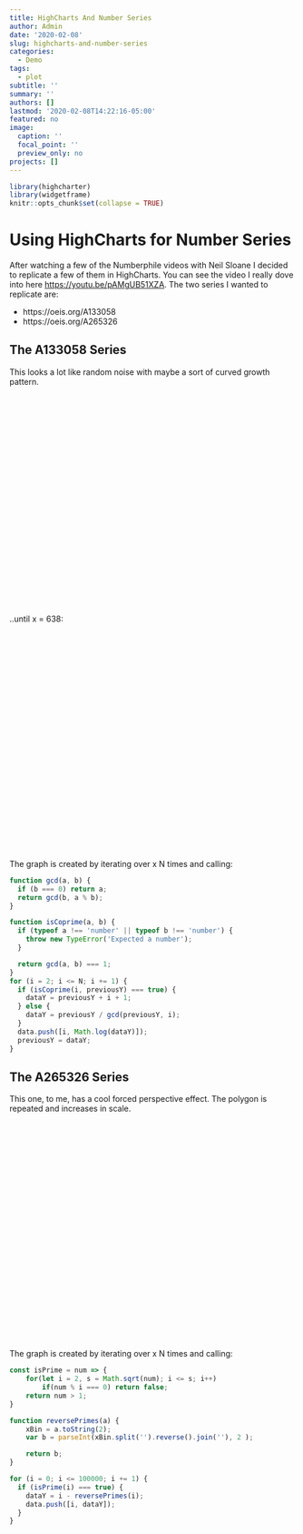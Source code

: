 ```yaml
---
title: HighCharts And Number Series
author: Admin
date: '2020-02-08'
slug: highcharts-and-number-series
categories:
  - Demo
tags:
  - plot
subtitle: ''
summary: ''
authors: []
lastmod: '2020-02-08T14:22:16-05:00'
featured: no
image:
  caption: ''
  focal_point: ''
  preview_only: no
projects: []
---
```

```r
library(highcharter)
library(widgetframe)
knitr::opts_chunk$set(collapse = TRUE)
```
# Using HighCharts for Number Series

After watching a few of the Numberphile videos with Neil Sloane I decided to replicate a few of them in HighCharts. You can see the video I really dove into here <https://youtu.be/pAMgUB51XZA>. The two series I wanted to replicate are:

* https://oeis.org/A133058
* https://oeis.org/A265326

## The A133058 Series
This looks a lot like random noise with maybe a sort of curved growth pattern.
<div style="height: 400px; min-width: 310px" id="chartA133058_random"></div>
<script src="https://code.highcharts.com/stock/highstock.js"></script>

..until x = 638:
<div style="height: 400px; min-width: 310px" id="chartA133058"></div>

The graph is created by iterating over x N times and calling:
```javascript
function gcd(a, b) {
  if (b === 0) return a;
  return gcd(b, a % b);
}

function isCoprime(a, b) {
  if (typeof a !== 'number' || typeof b !== 'number') {
    throw new TypeError('Expected a number');
  }

  return gcd(a, b) === 1;
}
for (i = 2; i <= N; i += 1) {
  if (isCoprime(i, previousY) === true) {
    dataY = previousY + i + 1;
  } else {
    dataY = previousY / gcd(previousY, i);
  }
  data.push([i, Math.log(dataY)]);
  previousY = dataY;
}
```

## The A265326 Series
This one, to me, has a cool forced perspective effect. The polygon is repeated and increases in scale.
<div style="height: 400px; min-width: 310px" id="chartA265326"></div>
The graph is created by iterating over x N times and calling:
```javascript
const isPrime = num => {
    for(let i = 2, s = Math.sqrt(num); i <= s; i++)
        if(num % i === 0) return false; 
    return num > 1;
}

function reversePrimes(a) {
	xBin = a.toString(2);
	var b = parseInt(xBin.split('').reverse().join(''), 2 );

	return b;
}

for (i = 0; i <= 100000; i += 1) {
  if (isPrime(i) === true) {
    dataY = i - reversePrimes(i);
    data.push([i, dataY]);
  }
}
```


<script language="javascript">
function gcd(a, b) {
  if (b === 0) return a;
  return gcd(b, a % b);
}

function isCoprime(a, b) {
  if (typeof a !== 'number' || typeof b !== 'number') {
    throw new TypeError('Expected a number');
  }

  return gcd(a, b) === 1;
}

Highcharts.chart('chartA133058_random', {
  chart: {
    type: 'scatter',
		zoomType: 'x'
  },
  title: {
    text: null
  },
  legend: {
    enabled: false
  },
  series: [{
    name: 'A133058',
    turboThreshold: 1000,
    marker: {
      radius: 2
    },
    data: (function() {
      var data = [],
        i,
        previousY = 1;

      for (i = 2; i <= 500; i += 1) {
        if (isCoprime(i, previousY) === true) {
          dataY = previousY + i + 1;
        } else {
          dataY = previousY / gcd(previousY, i);
        }

        data.push([i, Math.log(dataY)]);
        previousY = dataY;
      }

      return data;
    }())
  }]
});

Highcharts.chart('chartA133058', {
  chart: {
    type: 'scatter',
		zoomType: 'x'
  },
  title: {
    text: null
  },
  legend: {
    enabled: false
  },
  xAxis: {
    plotLines: [{
      color: '#FF0000',
      width: 2,
      value: 638,
            label: {
                text: 'This is weird'
            }
    }]
  },
  series: [{
    name: 'A133058',
    turboThreshold: 1000,
    marker: {
      radius: 2
    },
    data: (function() {
      var data = [],
        i,
        previousY = 1;

      for (i = 2; i <= 1000; i += 1) {
        if (isCoprime(i, previousY) === true) {
          dataY = previousY + i + 1;
        } else {
          dataY = previousY / gcd(previousY, i);
        }

        data.push([i, Math.log(dataY)]);
        previousY = dataY;
      }

      return data;
    }())
  }]
});

const isPrime = num => {
    for(let i = 2, s = Math.sqrt(num); i <= s; i++)
        if(num % i === 0) return false; 
    return num > 1;
}


function reversePrimes(a) {
	xBin = a.toString(2);
	var b = parseInt(xBin.split('').reverse().join(''), 2 );

	return b;
}

Highcharts.chart('chartA265326', {
  chart: {
    type: 'scatter',
		zoomType: 'x'
  },
  title: {
    text: null
  },
  legend: {
    enabled: false
  },
  series: [{
    name: 'A265326',
    marker: {
      radius: 2
    },
		turboThreshold: 1000,
    data: (function() {
      var data = [],
        i;

      for (i = 0; i <= 100000; i += 1) {
        if (isPrime(i) === true) {
					dataY = i - reversePrimes(i);
        	data.push([i, dataY]);
        }
      }

      return data;
    }())
  }]
});
</script>